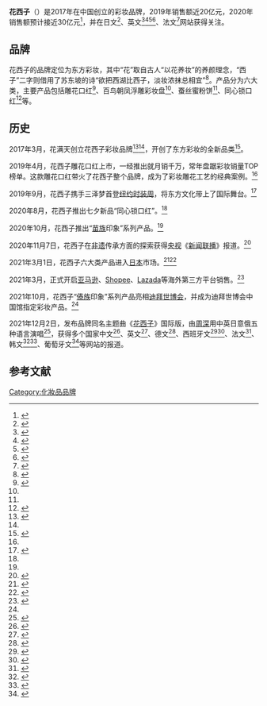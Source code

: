 {{Dablink|关于同名歌曲，请见[[花西子_(歌曲)|花西子 (歌曲)]]}} 
{{Infobox brand
| name           = 花西子
| logo           = 
| logo_upright   = 
| logo_alt       = 
| logo_caption   = 
| image          = 
| image_upright  = 
| alt            = Florasis
| founder        = 花满天
| caption        = Florasis
| producttype    = [[化妆品|化妆品]]
| currentowner   = 
| producedby     = 
| country        = {{CHN}}
| introduced     = {{start date and age|2017|03|02}}
| related        = 
| markets        = {{CHN}}、{{泰国}}、{{日本}}、{{US}}
| previousowners =
| trademarkregistrations = 
| ambassadors    = 
| tagline        = 
| website        = https://www.huaxizi.cn/
}}

'''花西子'''（{{lang-en|'''Florasis'''}}）是2017年在中国创立的彩妆品牌，2019年销售额近20亿元，2020年销售额预计接近30亿元<ref name=eastmoney>{{cite news |title=成立3年销售额近30亿 花西子怎么做增长 |url=http://finance.eastmoney.com/a/202012291755207430.html |accessdate=2021-03-02 |publisher=东方财富网 |date=2020-12-29}}</ref>，并在日文<ref>{{cite news |title=中国クチコミ分析で探る「美」のツボ |url=https://www.syogyo.jp/column/2021/02/post_029978 |accessdate=2021-03-02 |publisher=週刊粧業 |date=2021-02-08 |language=日语 |archive-date=2021-02-28 |archive-url=https://web.archive.org/web/20210228033122/https://www.syogyo.jp/column/2021/02/post_029978 |dead-url=no }}</ref>、英文<ref>{{cite news |title=Chinese Miao Ethnic Minority Silver Limited Collection of Florasis Becomes Popular in Cosmetics Market of America, Making Chinese Cosmetics Favored by Customers |url=https://www.businesswire.com/news/home/20201022005702/en/Chinese-Miao-Ethnic-Minority-Silver-Limited-Collection-of-Florasis-Becomes-Popular-in-Cosmetics-Market-of-America-Making-Chinese-Cosmetics-Favored-by-Customers |accessdate=2021-03-02 |publisher=businesswire.com |date=2020-10-22 |language=en |archive-date=2020-11-24 |archive-url=https://web.archive.org/web/20201124072137/https://www.businesswire.com/news/home/20201022005702/en/Chinese-Miao-Ethnic-Minority-Silver-Limited-Collection-of-Florasis-Becomes-Popular-in-Cosmetics-Market-of-America-Making-Chinese-Cosmetics-Favored-by-Customers |dead-url=no }}</ref><ref>{{cite news |title=China Beauty Wave Sweeps Across the United States; Cosmetics Brand Florasis Appears on Times Square Screen |url=https://www.businesswire.com/news/home/20201028005565/en/China-Beauty-Wave-Sweeps-Across-the-United-States-Cosmetics-Brand-Florasis-Appears-on-Times-Square-Screen |accessdate=2021-03-02 |publisher=businesswire.com |date=2020-10-28 |language=en |archive-date=2021-02-04 |archive-url=https://web.archive.org/web/20210204042500/https://www.businesswire.com/news/home/20201028005565/en/China-Beauty-Wave-Sweeps-Across-the-United-States-Cosmetics-Brand-Florasis-Appears-on-Times-Square-Screen |dead-url=no }}</ref><ref>{{cite news |title=Young shoppers help home-grown brands rise sharply in China |url=https://news.cgtn.com/news/2020-11-09/Young-shoppers-help-home-grown-brands-rise-sharply-in-China--VgXyOjk4ne/index.html |accessdate=2021-03-02 |publisher=CGTN |date=2020-11-09 |language=en |archive-date=2021-01-25 |archive-url=https://web.archive.org/web/20210125014904/https://news.cgtn.com/news/2020-11-09/Young-shoppers-help-home-grown-brands-rise-sharply-in-China--VgXyOjk4ne/index.html |dead-url=no }}</ref><ref>{{cite news |title=Florasis Debuts on MBK Screen in Bangkok, Demonstrating Beauty of Chinese Culture |url=https://www.businesswire.com/news/home/20201111005966/en/Florasis-Debuts-on-MBK-Screen-in-Bangkok-Demonstrating-Beauty-of-Chinese-Culture |accessdate=2021-03-02 |publisher=businesswire.com |date=2020-11-12 |language=en |archive-date=2020-11-17 |archive-url=https://web.archive.org/web/20201117203718/https://www.businesswire.com/news/home/20201111005966/en/Florasis-Debuts-on-MBK-Screen-in-Bangkok-Demonstrating-Beauty-of-Chinese-Culture |dead-url=no }}</ref>、法文<ref>{{cite news |title=En Chine, le marché des cosmétiques pour hommes se polarise |url=https://www.premiumbeautynews.com/fr/en-chine-le-marche-des-cosmetiques,18061 |accessdate=2021-03-02 |publisher=premiumbeautynews.com |date=2021-03-02 |language=fr |archive-date=2021-04-06 |archive-url=https://web.archive.org/web/20210406130444/https://www.premiumbeautynews.com/fr/en-chine-le-marche-des-cosmetiques,18061 |dead-url=no }}</ref>网站获得关注。

== 品牌 ==
花西子的品牌定位为东方彩妆，其中“花”取自古人“以花养妆”的养颜理念，“西子”二字则借用了苏东坡的诗“欲把西湖比西子，淡妆浓抹总相宜”<ref name=people>{{cite news |title=本土品牌这样吸引和征服年轻人——国货突围记 |url=http://consume.people.com.cn/n1/2020/1204/c425315-31954979.html |accessdate=2021-03-02 |publisher=人民网 |date=2020-12-04}}</ref>。产品分为六大类，主要产品包括雕花口红<ref name=sina>{{cite news |title=从雕花口红起，论彩妆创新“路在何方” |url=https://tech.sina.com.cn/roll/2020-06-22/doc-iirczymk8410880.shtml |accessdate=2021-03-02 |publisher=新浪科技 |date=2020-06-22 |archive-date=2020-06-22 |archive-url=https://web.archive.org/web/20200622232710/https://tech.sina.com.cn/roll/2020-06-22/doc-iirczymk8410880.shtml |dead-url=no }}</ref>、百鸟朝凤浮雕彩妆盘<ref name=sina/>、蚕丝蜜粉饼<ref name=people/>、同心锁口红<ref name=qianlong>{{cite news |title=花西子七夕推新品“同心锁口红”，传承东方美学的极致浪漫 |url=http://china.qianlong.com/2020/0818/4592988.shtml |accessdate=2021-03-02 |publisher=千龙网 |date=2020-08-18}}</ref>等。

== 历史 ==
2017年3月，花满天创立花西子彩妆品牌<ref>{{cite news |title=国货彩妆快速打开千亿规模大市场 |url=http://www.workercn.cn/34179/202102/19/210219145805360.shtml |publisher=中工网. 解放日报 |date=2021-02-19 |accessdate=2021-03-02 |archive-date=2021-02-19 |archive-url=https://web.archive.org/web/20210219082130/http://www.workercn.cn/34179/202102/19/210219145805360.shtml |dead-url=no }}</ref><ref name=eastmoney/>，开创了东方彩妆的全新品类<ref>{{cite news |title=智旗：花西子小罐茶为何成功？揭密新消费品牌增长五步法 |url=https://news.tom.com/202101/4727959058.html |accessdate=2021-03-02 |publisher=TOM |date=2021-01-14}}</ref>。

2019年4月，花西子雕花口红上市，一经推出就月销千万，常年盘踞彩妆销量TOP榜单。这款雕花口红带火了花西子整个品牌，成为了彩妆雕花工艺的经典案例。<ref name=sina/>

2019年9月，花西子携手三泽梦首登[[纽约时装周|纽约时装周]]，将东方文化带上了国际舞台。<ref>{{cite news |title=东方美闪耀世界，花西子携手三泽梦首登纽约时装周 |url=http://www.ce.cn/cysc/newmain/jdpd/fz/201909/16/t20190916_33154783.shtml |accessdate=2021-03-02 |publisher=中国经济网 |date=2019-09-16}}</ref>

2020年8月，花西子推出七夕新品“同心锁口红”。<ref name=qianlong/>

2020年10月，花西子推出“[[苗族|苗族]]印象”系列产品。<ref name=netease/>

2020年11月7日，花西子在[[非物质文化遗产|非遗]]传承方面的探索获得[[央视|央视]]《[[新闻联播|新闻联播]]》报道。<ref>{{cite news |title=央视《新闻联播》关注花西子，报道其非遗传承成果 |url=https://news.163.com/20/1116/14/FRIHBP2700019OH3.html |accessdate=2021-03-02 |publisher=网易 |date=2020-11-16}}</ref>

2021年3月1日，花西子六大类产品进入[[日本|日本]]市场。<ref>{{cite news |title=中国コスメ「花西子」が初上陸、彫刻リップやローズモチーフのハイライト発売 |url=https://www.fashionsnap.com/article/2021-03-02/florasis/ |accessdate=2021-03-02 |publisher=FASHIONSNAP.COM |date=2021-03-02 |language=日语 |archive-date=2021-03-11 |archive-url=https://web.archive.org/web/20210311093544/https://www.fashionsnap.com/article/2021-03-02/florasis/ |dead-url=no }}</ref><ref>{{cite news |title=花西子（Florasis）がついに日本上陸！彫刻リップが話題の中国コスメブランドから全6製品をご紹介 |url=https://fortune-girl.com/makecosme/BRjXc |accessdate=2021-03-02 |publisher=FORTUNE |date=2021-03-02 |language=日语 |archive-date=2021-03-01 |archive-url=https://web.archive.org/web/20210301100233/https://fortune-girl.com/makecosme/BRjXc |dead-url=no }}</ref>

2021年3月，正式开启[[亞馬遜公司|亚马逊]]、[[Shopee|Shopee]]、[[Lazada|Lazada]]等海外第三方平台销售。<ref name=netease>{{cite news |title=花西子x周深演绎《花西子》国际版 用五国语言演绎东方之韵 |url=https://www.163.com/ad/article/GQAHSL96000189DG.html |work=网易新闻 |date=2021-12-03}}</ref>

2021年10月，花西子“[[傣族|傣族]]印象”系列产品亮相[[迪拜世博会|迪拜世博会]]，并成为迪拜世博会中国馆指定彩妆产品。<ref name=netease/>

2021年12月2日，发布品牌同名主题曲《[[花西子_(歌曲)|花西子]]》国际版，由[[周深|周深]]用中英日意俄五种语言演唱<ref>{{cite news |title=20211202 周深 Charlie Zhou Shen【花西子X周深】用5国语言演绎《花西子》国际版 Florasis, the multi-language version |url=https://www.youtube.com/watch?v=Jq5qRSzanVk |work=周深粉丝后援会Zhou Shen Fan Club |date=2021-12-02}}</ref>，获得多个国家中文<ref>{{cite news |title=五国语言演绎同名主题曲 花西子向世界传递东方美 |url=http://www.jjckb.cn/2021-12/03/c_1310349454.htm |work=[[经济参考报|经济参考报]] |date=2021-12-03}}</ref>、英文<ref>{{cite news |title=Florasis releases the international version of theme song with popular singer Zhou Shen |url=https://www.prnewswire.com/news-releases/florasis-releases-the-international-version-of-theme-song-with-popular-singer-zhou-shen-301436850.html |work=[[PR_Newswire|PR Newswire]] |date=2021-12-02 |language=en}}</ref>、德文<ref>{{cite news |title=Florasis veröffentlicht die internationale Version seines Titelliedes mit dem populären Sänger Zhou Shen |url=https://www.boerse-express.com/news/articles/florasis-veroeffentlicht-die-internationale-version-seines-titelliedes-mit-dem-populaeren-saenger-zhou-shen-397313 |work=Börse Express |date=2021-12-04 |language=de}}</ref>、西班牙文<ref>{{cite news |title=Florasis lanza la versión internacional de un tema musical con el popular cantante Zhou Shen |url=https://www.europapress.es/comunicados/internacional-00907/noticia-comunicado-florasis-lanza-version-internacional-tema-musical-popular-cantante-zhou-shen-20211203153021.html |work={{link-de|Europa Press|Europapress}} |date=2021-12-03 |language=es}}</ref><ref>{{cite news |title=Florasis lanza la versión internacional de un tema musical con el popular cantante Zhou Shen |url=https://www.prnewswire.com/news-releases/florasis-lanza-la-version-internacional-de-un-tema-musical-con-el-popular-cantante-zhou-shen-850887019.html |work=[[PR_Newswire|PR Newswire]] |date=2021-12-03 |language=es}}</ref>、法文<ref>{{cite news |title=Florasis dévoile la version internationale de sa chanson thème mettant en vedette le chanteur populaire Zhou Shen |url=https://www.newswire.ca/fr/news-releases/florasis-devoile-la-version-internationale-de-sa-chanson-theme-mettant-en-vedette-le-chanteur-populaire-zhou-shen-855678597.html |work=Newswire |date=2021-12-03 |language=fr}}</ref>、韩文<ref>{{cite news |title=Florasis Zhou Shen |url=http://apnews.kr/View.aspx?No=2136622 |accessdate=2021-12-19 |work=[[美联社|美联社]] |date=2021-12-03 |language=ko}}</ref><ref>{{cite news |title=[PRNewswire] Florasis, 인가 가수 Zhou Shen과 손잡고 주제곡 국제 버전 발표 |url=https://www.yna.co.kr/view/RPR20211203012000353 |work=[[韩联社|韩联社]] |date=2021-12-03 |language=ko}}</ref>、葡萄牙文<ref>{{cite news |title=Florasis lança a versão internacional de tema musical com o cantor popular Zhou Shen |url=https://www.prnewswire.com/news-releases/florasis-lanca-a-versao-internacional-de-tema-musical-com-o-cantor-popular-zhou-shen-885541199.html |work=[[PR_Newswire|PR Newswire]] |date=2021-12-03 |language=pt}}</ref>等网站的报道。

==参考文献==
{{Reflist|30em}}

[[Category:化妝品品牌|Category:化妝品品牌]]